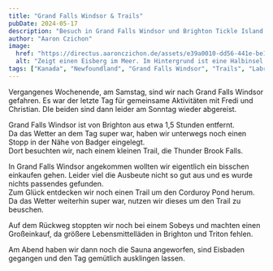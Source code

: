 ```yaml
---
title: "Grand Falls Windsor & Trails"
pubDate: 2024-05-17
description: "Besuch in Grand Falls Windsor und Brighton Tickle Island Flagstaff Trail"
author: "Aaron Czichon"
image:
  href: "https://directus.aaronczichon.de/assets/e39a0010-dd56-441e-be10-68108e7aa3b7.jpg?quality=70&width=1600"
  alt: "Zeigt einen Eisberg im Meer. Im Hintergrund ist eine Halbinsel zu erkennen."
tags: ["Kanada", "Newfoundland", "Grand Falls Windsor", "Trails", "Labrador"]
---
```


Vergangenes Wochenende, am Samstag, sind wir nach Grand Falls Windsor gefahren. Es war der letzte Tag für gemeinsame Aktivitäten mit Fredi und Christian. DIe beiden sind dann leider am Sonntag wieder abgereist.

Grand Falls Windsor ist von Brighton aus etwa 1,5 Stunden entfernt.   
Da das Wetter an dem Tag super war, haben wir unterwegs noch einen Stopp in der Nähe von Badger eingelegt.   
Dort besuchten wir, nach einem kleinen Trail, die Thunder Brook Falls.

In Grand Falls Windsor angekommen wollten wir eigentlich ein bisschen einkaufen gehen. Leider viel die Ausbeute nicht so gut aus und es wurde nichts passendes gefunden.   
Zum Glück entdecken wir noch einen Trail um den Corduroy Pond herum. Da das Wetter weiterhin super war, nutzen wir dieses um den Trail zu beuschen.   

Auf dem Rückweg stoppten wir noch bei einem Sobeys und machten einen Großeinkauf, da größere Lebensmittelläden in Brighton und Triton fehlen.  

Am Abend haben wir dann noch die Sauna angeworfen, sind Eisbaden gegangen und den Tag gemütlich ausklingen lassen.
